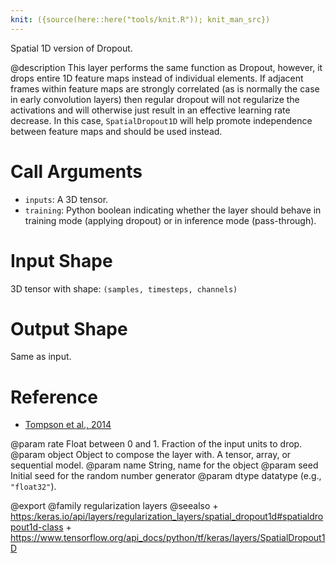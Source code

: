 ```yaml
---
knit: ({source(here::here("tools/knit.R")); knit_man_src})
---
```

Spatial 1D version of Dropout.

@description
This layer performs the same function as Dropout, however, it drops
entire 1D feature maps instead of individual elements. If adjacent frames
within feature maps are strongly correlated (as is normally the case in
early convolution layers) then regular dropout will not regularize the
activations and will otherwise just result in an effective learning rate
decrease. In this case, `SpatialDropout1D` will help promote independence
between feature maps and should be used instead.

# Call Arguments
- `inputs`: A 3D tensor.
- `training`: Python boolean indicating whether the layer
    should behave in training mode (applying dropout)
    or in inference mode (pass-through).

# Input Shape
3D tensor with shape: `(samples, timesteps, channels)`

# Output Shape
Same as input.

# Reference
- [Tompson et al., 2014](https://arxiv.org/abs/1411.4280)

@param rate Float between 0 and 1. Fraction of the input units to drop.
@param object Object to compose the layer with. A tensor, array, or sequential model.
@param name String, name for the object
@param seed Initial seed for the random number generator
@param dtype datatype (e.g., `"float32"`).

@export
@family regularization layers
@seealso
+ <https:/keras.io/api/layers/regularization_layers/spatial_dropout1d#spatialdropout1d-class>
+ <https://www.tensorflow.org/api_docs/python/tf/keras/layers/SpatialDropout1D>
